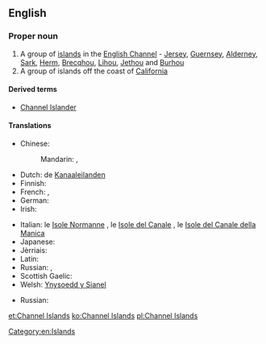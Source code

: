 ==English==

===Proper noun===
{{wikipedia}}
{{en-proper noun|head=[[Channel]] [[Island]]s}}

# A group of [[island]]s in the [[English Channel]] - [[Jersey]], [[Guernsey]], [[Alderney]], [[Sark]], [[Herm]], [[Brecqhou]], [[Lihou]], [[Jethou]] and [[Burhou]]
# A group of islands off the coast of [[California]]

====Derived terms====
* [[Channel Islander]]

====Translations====
{{trans-top|group of islands in the English Channel}}
* Chinese:
*: Mandarin: {{t+|cmn|海峽群島|sc=Hani}}, {{t|cmn|海峡群岛|tr=Hǎixiá qúndǎo|sc=Hani}}
* Dutch: de [[Kanaaleilanden]]
* Finnish: {{t|fi|Kanaalisaaret}}
* French: {{t+|fr|îles Anglo-Normandes|f-p}}, {{t|fr|îles de la Manche|f-p}}
* German: {{t|de|Kanalinseln|f-p}}
* Irish: {{t|ga|Oileáin Mhuir nIocht|p}}
{{trans-mid}}
* Italian: le [[Isole Normanne]] {{f-p}}, le [[Isole del Canale]] {{f-p}}, le [[Isole del Canale della Manica]] {{f}}
* Japanese: {{t|ja|チャンネル諸島|tr=Channeru shotō|sc=Jpan}}
* Jèrriais: {{t|roa-jer|Îles d'la Manche|alt=L's Îles d'la Manche|f-p}}
* Latin: {{qualifier|Middle Latin}} {{t|la|Insulae Normannorum}}
* Russian: {{t|ru|Нормандские острова|m-p|tr=Normándskije ostrová}}, {{t|ru|острова Чаннел|m-p|tr=ostrová Čánnɛl}} {{qualifier|rare}}
* Scottish Gaelic: {{t|gd|Eileanan a' Chaolais}}
* Welsh: [[Ynysoedd y Sianel]]
{{trans-bottom}}
{{trans-top|groups of islands off the coast of California}}
{{trans-mid}}
* Russian: {{t|ru|острова Чаннел|m-p|tr=ostrová Čánnɛl}}
{{trans-bottom}}

[[Category:en:Islands]]

[[et:Channel Islands]]
[[ko:Channel Islands]]
[[pl:Channel Islands]]